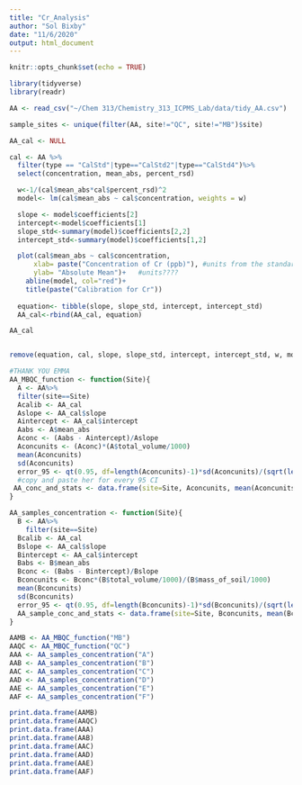 ```yaml
---
title: "Cr_Analysis"
author: "Sol Bixby"
date: "11/6/2020"
output: html_document
---
```


```r
knitr::opts_chunk$set(echo = TRUE)
```
```r
library(tidyverse)
library(readr)
```


```r
AA <- read_csv("~/Chem 313/Chemistry_313_ICPMS_Lab/data/tidy_AA.csv")

sample_sites <- unique(filter(AA, site!="QC", site!="MB")$site)
```

```r
AA_cal <- NULL

cal <- AA %>%
  filter(type == "CalStd"|type=="CalStd2"|type=="CalStd4")%>%
  select(concentration, mean_abs, percent_rsd)

  w<-1/(cal$mean_abs*cal$percent_rsd)^2
  model<- lm(cal$mean_abs ~ cal$concentration, weights = w)

  slope <- model$coefficients[2]
  intercept<-model$coefficients[1]
  slope_std<-summary(model)$coefficients[2,2]
  intercept_std<-summary(model)$coefficients[1,2]

  plot(cal$mean_abs ~ cal$concentration,
      xlab= paste("Concentration of Cr (ppb)"), #units from the standard solution prepared at OHSU (ug/L) (is that second part valid?)
      ylab= "Absolute Mean")+   #units????
    abline(model, col="red")+
    title(paste("Calibration for Cr"))
  
  equation<- tibble(slope, slope_std, intercept, intercept_std)
  AA_cal<-rbind(AA_cal, equation)

AA_cal


remove(equation, cal, slope, slope_std, intercept, intercept_std, w, model)
```

```r
#THANK YOU EMMA
AA_MBQC_function <- function(Site){
  A <- AA%>%
  filter(site==Site)
  Acalib <- AA_cal
  Aslope <- AA_cal$slope
  Aintercept <- AA_cal$intercept
  Aabs <- A$mean_abs
  Aconc <- (Aabs - Aintercept)/Aslope
  Aconcunits <- (Aconc)*(A$total_volume/1000)
  mean(Aconcunits)
  sd(Aconcunits)
  error_95 <- qt(0.95, df=length(Aconcunits)-1)*sd(Aconcunits)/(sqrt(length(Aconcunits)))
  #copy and paste her for every 95 CI
 AA_conc_and_stats <- data.frame(site=Site, Aconcunits, mean(Aconcunits), sd(Aconcunits), error_95)
}

AA_samples_concentration <- function(Site){
  B <- AA%>%
    filter(site==Site)
  Bcalib <- AA_cal
  Bslope <- AA_cal$slope
  Bintercept <- AA_cal$intercept
  Babs <- B$mean_abs
  Bconc <- (Babs - Bintercept)/Bslope
  Bconcunits <- Bconc*(B$total_volume/1000)/(B$mass_of_soil/1000)
  mean(Bconcunits)
  sd(Bconcunits)
  error_95 <- qt(0.95, df=length(Bconcunits)-1)*sd(Bconcunits)/(sqrt(length(Bconcunits)))
  AA_sample_conc_and_stats <- data.frame(site=Site, Bconcunits, mean(Bconcunits), sd(Bconcunits), error_95)
}

AAMB <- AA_MBQC_function("MB")
AAQC <- AA_MBQC_function("QC")
AAA <- AA_samples_concentration("A")
AAB <- AA_samples_concentration("B")
AAC <- AA_samples_concentration("C")
AAD <- AA_samples_concentration("D")
AAE <- AA_samples_concentration("E")
AAF <- AA_samples_concentration("F")

print.data.frame(AAMB)
print.data.frame(AAQC)
print.data.frame(AAA)
print.data.frame(AAB)
print.data.frame(AAC)
print.data.frame(AAD)
print.data.frame(AAE)
print.data.frame(AAF)
```